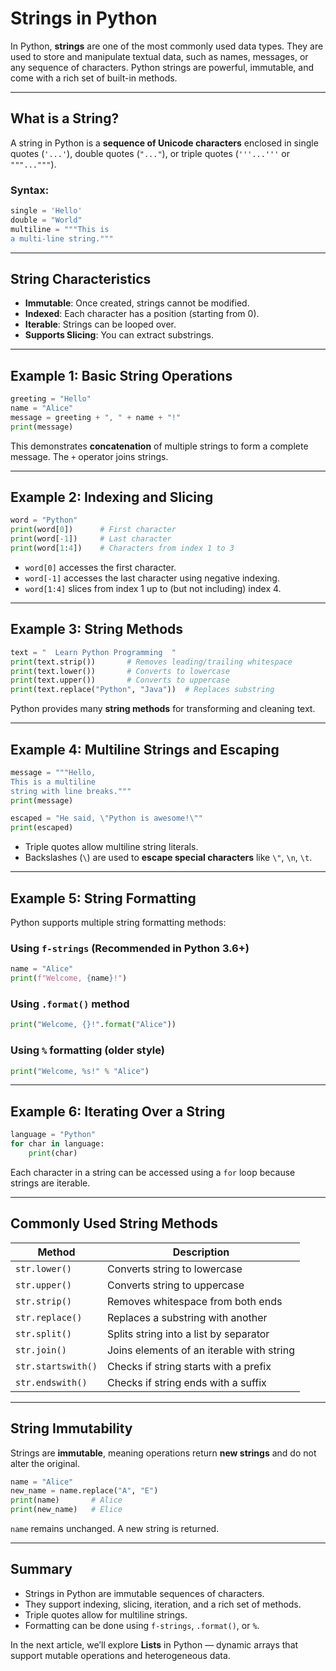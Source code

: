 # Strings in Python

In Python, **strings** are one of the most commonly used data types. They are used to store and manipulate textual data, such as names, messages, or any sequence of characters. Python strings are powerful, immutable, and come with a rich set of built-in methods.

---

## What is a String?

A string in Python is a **sequence of Unicode characters** enclosed in single quotes (`'...'`), double quotes (`"..."`), or triple quotes (`'''...'''` or `"""..."""`).

### Syntax:

```python filename="string_syntax.py" {1, 2, 3}
single = 'Hello'
double = "World"
multiline = """This is
a multi-line string."""
```

---

## String Characteristics

- **Immutable**: Once created, strings cannot be modified.
- **Indexed**: Each character has a position (starting from 0).
- **Iterable**: Strings can be looped over.
- **Supports Slicing**: You can extract substrings.

---

## Example 1: Basic String Operations

```python filename="string_basic_ops.py" {2, 3, 4}
greeting = "Hello"
name = "Alice"
message = greeting + ", " + name + "!"
print(message)
```

This demonstrates **concatenation** of multiple strings to form a complete message. The `+` operator joins strings.

---

## Example 2: Indexing and Slicing

```python filename="string_index_slice.py" {2, 3, 4}
word = "Python"
print(word[0])      # First character
print(word[-1])     # Last character
print(word[1:4])    # Characters from index 1 to 3
```

- `word[0]` accesses the first character.
- `word[-1]` accesses the last character using negative indexing.
- `word[1:4]` slices from index 1 up to (but not including) index 4.

---

## Example 3: String Methods

```python filename="string_methods.py" {2, 3, 4, 5}
text = "  Learn Python Programming  "
print(text.strip())       # Removes leading/trailing whitespace
print(text.lower())       # Converts to lowercase
print(text.upper())       # Converts to uppercase
print(text.replace("Python", "Java"))  # Replaces substring
```

Python provides many **string methods** for transforming and cleaning text.

---

## Example 4: Multiline Strings and Escaping

```python filename="string_multiline.py" {1, 3, 5}
message = """Hello,
This is a multiline
string with line breaks."""
print(message)

escaped = "He said, \"Python is awesome!\""
print(escaped)
```

- Triple quotes allow multiline string literals.
- Backslashes (`\`) are used to **escape special characters** like `\"`, `\n`, `\t`.

---

## Example 5: String Formatting

Python supports multiple string formatting methods:

### Using `f-strings` (Recommended in Python 3.6+)

```python filename="string_fstring.py" {2}
name = "Alice"
print(f"Welcome, {name}!")
```

### Using `.format()` method

```python filename="string_format.py" {2}
print("Welcome, {}!".format("Alice"))
```

### Using `%` formatting (older style)

```python filename="string_percent.py" {2}
print("Welcome, %s!" % "Alice")
```

---

## Example 6: Iterating Over a String

```python filename="string_iteration.py" {2, 3}
language = "Python"
for char in language:
    print(char)
```

Each character in a string can be accessed using a `for` loop because strings are iterable.

---

## Commonly Used String Methods

| Method             | Description                               |
| ------------------ | ----------------------------------------- |
| `str.lower()`      | Converts string to lowercase              |
| `str.upper()`      | Converts string to uppercase              |
| `str.strip()`      | Removes whitespace from both ends         |
| `str.replace()`    | Replaces a substring with another         |
| `str.split()`      | Splits string into a list by separator    |
| `str.join()`       | Joins elements of an iterable with string |
| `str.startswith()` | Checks if string starts with a prefix     |
| `str.endswith()`   | Checks if string ends with a suffix       |

---

## String Immutability

Strings are **immutable**, meaning operations return **new strings** and do not alter the original.

```python filename="string_immutable.py" {2, 3}
name = "Alice"
new_name = name.replace("A", "E")
print(name)       # Alice
print(new_name)   # Elice
```

`name` remains unchanged. A new string is returned.

---

## Summary

- Strings in Python are immutable sequences of characters.
- They support indexing, slicing, iteration, and a rich set of methods.
- Triple quotes allow for multiline strings.
- Formatting can be done using `f-strings`, `.format()`, or `%`.

In the next article, we’ll explore **Lists** in Python — dynamic arrays that support mutable operations and heterogeneous data.
